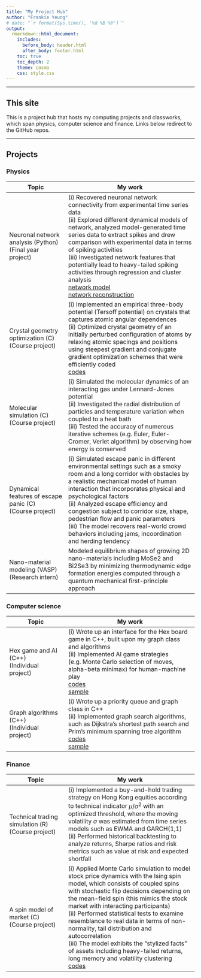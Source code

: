 ```yaml
---
title: "My Project Hub"
author: "Frankie Yeung"
# date: "`r format(Sys.time(), '%d %B %Y')`"
output:
  rmarkdown::html_document:
    includes:
      before_body: header.html
      after_body: footer.html
    toc: true
    toc_depth: 2
    theme: cosmo
    css: style.css
---
```


***************************************

<main>

## This site

This is a project hub that hosts my computing projects and classworks, which span physics, computer science and finance. Links below redirect to the GitHub repos.

***************************************

## Projects

### Physics

| Topic | My work |
| ----- | ----------- |
| Neuronal network analysis (Python)<br>(Final year project) | (i) Recovered neuronal network connectivity from experimental time series data<br>(ii) Explored different dynamical models of network, analyzed model-generated time series data to extract spikes and drew comparison with experimental data in terms of spiking activities<br>(iii) Investigated network features that potentially lead to heavy-tailed spiking activities through regression and cluster analysis<br>[network model](https://github.com/frankieycy/spiking-neuron-model)<br>[network reconstruction](https://github.com/frankieycy/fncch) |
| Crystal geometry optimization (C)<br>(Course project) | (i) Implemented an empirical three-body potential (Tersoff potential) on crystals that captures atomic angular dependences<br>(ii) Optimized crystal geometry of an initially perturbed configuration of atoms by relaxing atomic spacings and positions using steepest gradient and conjugate gradient optimization schemes that were efficiently coded<br>[codes](https://github.com/frankieycy/crystal-optimisation) |
| Molecular simulation (C)<br>(Course project) | (i) Simulated the molecular dynamics of an interacting gas under Lennard-Jones potential<br>(ii) Investigated the radial distribution of particles and temperature variation when coupled to a heat bath<br>(iii) Tested the accuracy of numerous iterative schemes (e.g. Euler, Euler-Cromer, Verlet algorithm) by observing how energy is conserved |
| Dynamical features of escape panic (C)<br>(Course project) | (i) Simulated escape panic in different environmental settings such as a smoky room and a long corridor with obstacles by a realistic mechanical model of human interaction that incorporates physical and psychological factors<br>(ii) Analyzed escape efficiency and congestion subject to corridor size, shape, pedestrian flow and panic parameters<br>(iii) The model recovers real-world crowd behaviors including jams, incoordination and herding tendency |
| Nano-material modeling (VASP)<br>(Research intern) | Modeled equilibrium shapes of growing 2D nano-materials including MoSe2 and Bi2Se3 by minimizing thermodynamic edge formation energies computed through a quantum mechanical first-principle approach |

### Computer science

| Topic | My work |
| ----- | ----------- |
| Hex game and AI (C++)<br>(Individual project) | (i) Wrote up an interface for the Hex board game in C++, built upon my graph class and algorithms<br>(ii) Implemented AI game strategies (e.g. Monte Carlo selection of moves, alpha-beta minimax) for human-machine play<br>[codes](https://github.com/frankieycy/hex-game)<br>[sample](https://github.com/frankieycy/hex-game/blob/master/main.out) |
| Graph algorithms (C++)<br>(Individual project) | (i) Wrote up a priority queue and graph class in C++<br>(ii) Implemented graph search algorithms, such as Dijkstra's shortest path search and Prim's minimum spanning tree algorithm<br>[codes](https://github.com/frankieycy/graph-algorithm)<br>[sample](https://github.com/frankieycy/graph-algorithm/blob/master/main.out) |

### Finance

| Topic | My work |
| ----- | ----------- |
| Technical trading simulation (R)<br>(Course project) | (i) Implemented a buy-and-hold trading strategy on Hong Kong equities according to technical indicator $\mu/\sigma^2$ with an optimized threshold, where the moving volatility $\sigma$ was estimated from time series models such as EWMA and GARCH(1,1)<br>(ii) Performed historical backtesting to analyze returns, Sharpe ratios and risk metrics such as value at risk and expected shortfall |
| A spin model of market (C)<br>(Course project) | (i) Applied Monte Carlo simulation to model stock price dynamics with the Ising spin model, which consists of coupled spins with stochastic flip decisions depending on the mean-field spin (this mimics the stock market with interacting participants)<br>(ii) Performed statistical tests to examine resemblance to real data in terms of non-normality, tail distribution and autocorrelation<br>(iii) The model exhibits the “stylized facts” of assets including heavy-tailed returns, long memory and volatility clustering<br>[codes](https://github.com/frankieycy/ising-stock) |

<!-- *************************************** -->

<!-- ## Awards -->

<!-- | Award | About | -->
<!-- | ----- | ----------- | -->
<!-- | Dean's Honors List<br>(_CUHK Science Faculty, 2018 & 2019_) |  | -->
<!-- | [InnoTech Scholarship](https://innotechscholarship.hkfyg.org.hk/en/aim-of-the-scholarship/) / HSBC Scholar<br>(_InnoTech Commission & HSBC, 2019_) | (i) Acknowledged my academic achievement in science, devotion to innovation & technology, and passion in making science popular<br>(ii) Sponsored my exchange program to UC Berkeley in Spring 2020<br>[CUHK press release](https://www.cpr.cuhk.edu.hk/en/press_detail.php?id=3015&t=six-cuhk-students-awarded-the-innovation-and-technology-scholarship) [HKEJ report](http://startupbeat.hkej.com/?p=74912) | -->

<!-- *************************************** -->

<!-- ## Certificates -->

<!-- * (_CFA_) Level I Pass -->
<!-- * (_FRM_) Level I Pass -->
<!-- * (_Coursera_) Financial Engineering and Risk Management Part [I](https://www.coursera.org/account/accomplishments/certificate/4QM7VMM6MFA3),[II](https://www.coursera.org/account/accomplishments/certificate/VATN6AHFHQDV) (Columbia University) -->
<!-- * (_Coursera_) [Financial Accounting Fundamentals](https://www.coursera.org/account/accomplishments/certificate/HRYX4A58SDJ3) (University of Virginia) -->
<!-- * (_Coursera_) C++ for C Programmers Part [A](https://www.coursera.org/account/accomplishments/certificate/GE2FSAR58TRZ),[B](https://www.coursera.org/account/accomplishments/certificate/KZUCHSYZDMDM) (UC Santa Cruz) -->

</main>
